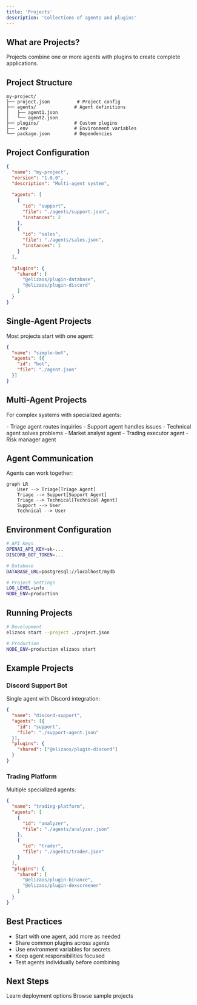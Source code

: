 ```yaml
---
title: 'Projects'
description: 'Collections of agents and plugins'
---
```


## What are Projects?

Projects combine one or more agents with plugins to create complete applications.

## Project Structure

```
my-project/
├── project.json          # Project config
├── agents/              # Agent definitions
│   ├── agent1.json
│   └── agent2.json
├── plugins/             # Custom plugins
├── .env                 # Environment variables
└── package.json         # Dependencies
```

## Project Configuration

```json project.json
{
  "name": "my-project",
  "version": "1.0.0",
  "description": "Multi-agent system",
  
  "agents": [
    {
      "id": "support",
      "file": "./agents/support.json",
      "instances": 2
    },
    {
      "id": "sales",
      "file": "./agents/sales.json",
      "instances": 1
    }
  ],
  
  "plugins": {
    "shared": [
      "@elizaos/plugin-database",
      "@elizaos/plugin-discord"
    ]
  }
}
```

## Single-Agent Projects

Most projects start with one agent:

```json
{
  "name": "simple-bot",
  "agents": [{
    "id": "bot",
    "file": "./agent.json"
  }]
}
```

## Multi-Agent Projects

For complex systems with specialized agents:

<CardGroup cols={2}>
  <Card title="Customer Service">
    - Triage agent routes inquiries
    - Support agent handles issues
    - Technical agent solves problems
  </Card>
  
  <Card title="Trading System">
    - Market analyst agent
    - Trading executor agent
    - Risk manager agent
  </Card>
</CardGroup>

## Agent Communication

Agents can work together:

```mermaid
graph LR
    User --> Triage[Triage Agent]
    Triage --> Support[Support Agent]
    Triage --> Technical[Technical Agent]
    Support --> User
    Technical --> User
```

## Environment Configuration

```bash .env
# API Keys
OPENAI_API_KEY=sk-...
DISCORD_BOT_TOKEN=...

# Database
DATABASE_URL=postgresql://localhost/mydb

# Project Settings
LOG_LEVEL=info
NODE_ENV=production
```

## Running Projects

```bash
# Development
elizaos start --project ./project.json

# Production
NODE_ENV=production elizaos start
```

## Example Projects

### Discord Support Bot

Single agent with Discord integration:

```json
{
  "name": "discord-support",
  "agents": [{
    "id": "support",
    "file": "./support-agent.json"
  }],
  "plugins": {
    "shared": ["@elizaos/plugin-discord"]
  }
}
```

### Trading Platform

Multiple specialized agents:

```json
{
  "name": "trading-platform",
  "agents": [
    {
      "id": "analyzer",
      "file": "./agents/analyzer.json"
    },
    {
      "id": "trader",
      "file": "./agents/trader.json"
    }
  ],
  "plugins": {
    "shared": [
      "@elizaos/plugin-binance",
      "@elizaos/plugin-dexscreener"
    ]
  }
}
```

## Best Practices

- Start with one agent, add more as needed
- Share common plugins across agents
- Use environment variables for secrets
- Keep agent responsibilities focused
- Test agents individually before combining

## Next Steps

<CardGroup cols={2}>
  <Card title="Deploy Your Project" icon="rocket" href="/deployment">
    Learn deployment options
  </Card>
  
  <Card title="Example Projects" icon="github" href="https://github.com/elizaOS/eliza/tree/main/examples">
    Browse sample projects
  </Card>
</CardGroup>
